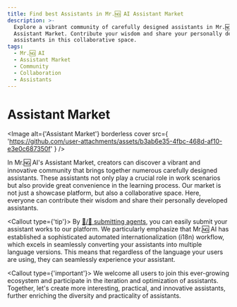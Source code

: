 ```yaml
---
title: Find best Assistants in Mr.🆖 AI Assistant Market
description: >-
  Explore a vibrant community of carefully designed assistants in Mr.🆖 AI's
  Assistant Market. Contribute your wisdom and share your personally developed
  assistants in this collaborative space.
tags:
  - Mr.🆖 AI
  - Assistant Market
  - Community
  - Collaboration
  - Assistants
---
```


# Assistant Market

<Image
  alt={'Assistant Market'}
  borderless
  cover
  src={
'https://github.com/user-attachments/assets/b3ab6e35-4fbc-468d-af10-e3e0c687350f'
}
/>

In Mr.🆖 AI's Assistant Market, creators can discover a vibrant and innovative community that brings together numerous carefully designed assistants. These assistants not only play a crucial role in work scenarios but also provide great convenience in the learning process. Our market is not just a showcase platform, but also a collaborative space. Here, everyone can contribute their wisdom and share their personally developed assistants.

<Callout type={'tip'}>
  By [🤖/🏪 submitting agents](https://github.com/lobehub/lobe-chat-agents), you can easily submit
  your assistant works to our platform. We particularly emphasize that Mr.🆖 AI has established a
  sophisticated automated internationalization (i18n) workflow, which excels in seamlessly
  converting your assistants into multiple language versions. This means that regardless of the
  language your users are using, they can seamlessly experience your assistant.
</Callout>

<Callout type={'important'}>
  We welcome all users to join this ever-growing ecosystem and participate in the iteration and
  optimization of assistants. Together, let's create more interesting, practical, and innovative
  assistants, further enriching the diversity and practicality of assistants.
</Callout>
